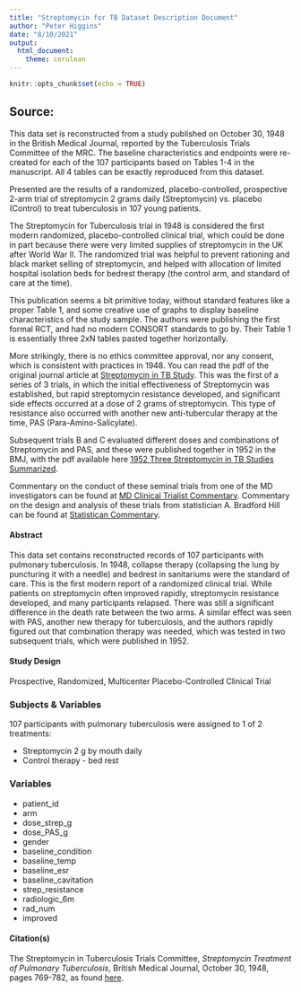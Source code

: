 ```yaml
---
title: "Streptomycin for TB Dataset Description Document"
author: "Peter Higgins"
date: "8/10/2021"
output: 
  html_document:
    theme: cerulean
---
```


```r
knitr::opts_chunk$set(echo = TRUE)
```

## Source: 
This data set is reconstructed from a study published on October 30, 1948 in the British Medical Journal, reported by the Tuberculosis Trials Committee of the MRC. The baseline characteristics and endpoints were re-created for each of the 107 participants based on Tables 1-4 in the manuscript. All 4 tables can be exactly reproduced from this dataset.

 Presented are the results of a randomized, placebo-controlled, prospective 2-arm trial of streptomycin 2 grams daily (Streptomycin) vs. placebo (Control) to treat tuberculosis in 107 young patients. 
 
 The Streptomycin for Tuberculosis trial in 1948 is considered the first modern randomized, placebo-controlled clinical trial, which could be done in part because there were very limited supplies of streptomycin in the UK after World War II. The randomized trial was helpful to prevent rationing and black market selling of streptomycin, and helped with allocation of limited hospital isolation beds for bedrest therapy (the control arm, and standard of care at the time).
 
 This publication seems a bit primitive today, without standard features like a proper Table 1, and some creative use of graphs to display baseline characteristics of the study sample. The authors were publishing the first formal RCT, and had no modern CONSORT standards to go by. Their Table 1 is essentially three 2xN tables pasted together horizontally.
 
 More strikingly, there is no ethics committee approval, nor any consent, which is consistent with practices in 1948. You can read the pdf of the original journal article at [Streptomycin in TB Study](https://www.ncbi.nlm.nih.gov/pmc/articles/PMC2091872/pdf/brmedj03701-0007.pdf). This was the first of a series of 3 trials, in which the initial effectiveness of Streptomycin was established, but rapid streptomycin resistance developed, and significant side effects occurred at a dose of 2 grams of streptomycin. This type of resistance also occurred with another new anti-tubercular therapy at the time, PAS (Para-Amino-Salicylate). 
 
 Subsequent trials B and C evaluated different doses and combinations of Streptomycin and PAS, and these were published together in 1952 in the BMJ, with the pdf available here [1952 Three Streptomycin in TB Studies Summarized](https://www.ncbi.nlm.nih.gov/pmc/articles/PMC2023677/pdf/brmedj03496-0024.pdf).
 
 Commentary on the conduct of these seminal trials from one of the MD investigators can be found at [MD Clinical Trialist Commentary](https://www.ncbi.nlm.nih.gov/pmc/articles/PMC1592068/). Commentary on the design and analysis of these trials from statistician A. Bradford Hill can be found at [Statistican Commentary](https://www.sciencedirect.com/science/article/abs/pii/019724569090001I).
 
#### Abstract

 This data set contains reconstructed records of 107 participants with pulmonary tuberculosis. In 1948, collapse therapy (collapsing the lung by puncturing it with a needle) and bedrest in sanitariums were the standard of care. This is the first modern report of a randomized clinical trial. While patients on streptomycin often improved rapidly, streptomycin resistance developed, and many participants relapsed. There was still a significant difference in the death rate between the two arms. A similar effect was seen with PAS, another new therapy for tuberculosis, and the authors rapidly figured out that combination therapy was needed, which was tested in two subsequent trials, which were published in 1952.

#### Study Design

Prospective, Randomized, Multicenter Placebo-Controlled Clinical Trial

### Subjects & Variables

107 participants with pulmonary tuberculosis were assigned to 1 of 2 treatments:

- Streptomycin 2 g by mouth daily
- Control therapy - bed rest

### Variables

- patient_id
- arm
- dose_strep_g
- dose_PAS_g
- gender
- baseline_condition
- baseline_temp
- baseline_esr
- baseline_cavitation
- strep_resistance
- radiologic_6m
- rad_num
- improved

#### Citation(s)

The Streptomycin in Tuberculosis Trials Committee, _Streptomycin Treatment of Pulmonary Tuberculosis_, British Medical Journal, October 30, 1948, pages 769-782, as found [here](https://www.ncbi.nlm.nih.gov/pmc/articles/PMC2091872/pdf/brmedj03701-0007.pdf).

